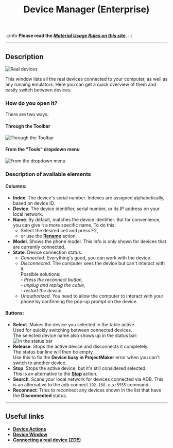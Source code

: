 ﻿---
sidebar_position: 2
title: Device Manager (Enterprise)
description: Working with connected devices.
---
:::info **Please read the [*Material Usage Rules on this site*](../Disclaimer).**
:::
_______________________________________________  
## Description
![Real devices](./assets/Device_Manager/Device_Manager_pic6.png)  

This window lists all the real devices connected to your computer, as well as any running emulators. Here you can get a quick overview of them and easily switch between devices.  

### How do you open it?  
There are two ways:  
#### Through the Toolbar  
![Through the Toolbar](./assets/Device_Manager/Device_Manager_pic2.png)  

#### From the "Tools" dropdown menu  
![From the dropdown menu](./assets/Device_Manager/Device_Manager_pic3.png)  

### Description of available elements  
#### Columns:  
- **Index**. The device's serial number. Indexes are assigned alphabetically, based on device ID.  
- **Device**. The device identifier, serial number, or its IP address on your local network.  
- **Name**. By default, matches the device identifier. But for convenience, you can give it a more specific name. To do this:  
    - Select the desired cell and press F2,  
    - or use the [**Rename**](../Android/Enterprise/action#how-to-rename-a-device) action.  
- **Model**. Shows the phone model. This info is only shown for devices that are currently connected.  
- **State**. Device connection status:  
    - *Connected.* Everything's good, you can work with the device.  
    - *Disconnected.* The computer sees the device but can't interact with it.  
        Possible solutions:  
            - *Press the reconnect button,*  
            - *unplug and replug the cable,*  
            - *restart the device.*  
    - *Unauthorized.* You need to allow the computer to interact with your phone by confirming the pop-up prompt on the device.  

#### Buttons:  
- **Select**. Makes the device you selected in the table active.  
Used for quickly switching between connected devices.  
The selected device name also shows up in the status bar:  
![in the status bar](./assets/Device_Manager/Device_Manager_pic5.png)  
- **Release**. Stops the active device and disconnects it completely.  
The status bar line will then be empty.  
Use this to fix the **Device busy in ProjectMaker** error when you can't switch to another device.  
- **Stop**. Stops the active device, but it's still considered selected.  
This is an alternative to the [**Stop**](../Android/Enterprise/action#how-to-stop-a-device) action.  
- **Search**. Scans your local network for devices connected via ADB. This is an alternative to the adb connect `192.168.x.x:5555` command.  
- **Reconnect**. Tries to reconnect any devices shown in the list that have the **Disconnected** status.
_______________________________________________  
## Useful links  
- [**Device Actions**](../Android/Enterprise/action)  
- [**Device Window**](../pm/Interface/DeviceWindow)  
- [**Connecting a real device (ZDE)**](../Enterprise/Connection)